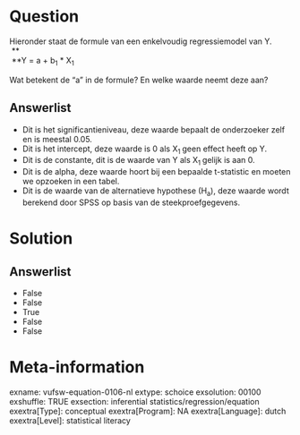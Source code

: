 Question
========
Hieronder staat de formule van een enkelvoudig regressiemodel van Y.  
 **  
 **Y = a + b<sub>1</sub> \* X<sub>1 </sub>  
  
Wat betekent de “a” in de formule? En welke waarde neemt deze aan?

Answerlist
----------
* Dit is het significantieniveau, deze waarde bepaalt de onderzoeker zelf
  en is meestal 0.05.
* Dit is het intercept, deze waarde is 0 als X<sub>1 </sub>geen effect
  heeft op Y.<sub>  </sub>
* Dit is de constante, dit is de waarde van Y als X<sub>1 </sub>gelijk is
  aan 0.<sub>  </sub>
* Dit is de alpha, deze waarde hoort bij een bepaalde t-statistic en
  moeten we opzoeken in een tabel.
* Dit is de waarde van de alternatieve hypothese (H<sub>a</sub>), deze
  waarde wordt berekend door SPSS op basis van de steekproefgegevens.

Solution
========










Answerlist
----------
* False
* False
* True
* False
* False

Meta-information
================
exname: vufsw-equation-0106-nl
extype: schoice
exsolution: 00100
exshuffle: TRUE
exsection: inferential statistics/regression/equation
exextra[Type]: conceptual
exextra[Program]: NA
exextra[Language]: dutch
exextra[Level]: statistical literacy

